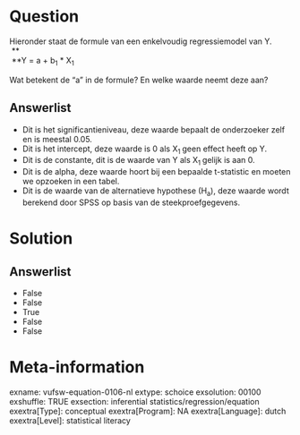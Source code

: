 Question
========
Hieronder staat de formule van een enkelvoudig regressiemodel van Y.  
 **  
 **Y = a + b<sub>1</sub> \* X<sub>1 </sub>  
  
Wat betekent de “a” in de formule? En welke waarde neemt deze aan?

Answerlist
----------
* Dit is het significantieniveau, deze waarde bepaalt de onderzoeker zelf
  en is meestal 0.05.
* Dit is het intercept, deze waarde is 0 als X<sub>1 </sub>geen effect
  heeft op Y.<sub>  </sub>
* Dit is de constante, dit is de waarde van Y als X<sub>1 </sub>gelijk is
  aan 0.<sub>  </sub>
* Dit is de alpha, deze waarde hoort bij een bepaalde t-statistic en
  moeten we opzoeken in een tabel.
* Dit is de waarde van de alternatieve hypothese (H<sub>a</sub>), deze
  waarde wordt berekend door SPSS op basis van de steekproefgegevens.

Solution
========










Answerlist
----------
* False
* False
* True
* False
* False

Meta-information
================
exname: vufsw-equation-0106-nl
extype: schoice
exsolution: 00100
exshuffle: TRUE
exsection: inferential statistics/regression/equation
exextra[Type]: conceptual
exextra[Program]: NA
exextra[Language]: dutch
exextra[Level]: statistical literacy

